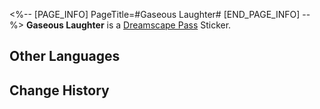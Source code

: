 <%-- [PAGE_INFO]
PageTitle=#Gaseous Laughter#
[END_PAGE_INFO] --%>
{{Stub|Location information}}
{{Item Infobox
|id          = 223503
|image       = Dreamscape Pass Sticker Gaseous Laughter.png
|type        = Dreamscape Pass Sticker
|type2       = The Most Absurd Stage Stickers
|invCategory = 
|rarity      = 4
|effect      = 
|description = Digital stickers that can be used to decorate the pages of the Dreamtour Handbook. They come in many different styles.
|source1     = [[Unlocked by Default]]
}}
{{Description|You can't burst it in the Dreamscape no matter how much you poke it.}}
'''Gaseous Laughter''' is a [[Dreamscape Pass]] Sticker.

==Other Languages==
{{Other Languages
|en   = Gaseous Laughter
|zhs  = 气态笑声
|zht  = 氣態笑聲
|ja   = 気体の笑い声
|ko   = 가스성 웃음
|es   = Risa gaseosa
|fr   = Rire gazeux
|ru   = Газообразный смех
|th   = แก๊สเสียงหัวเราะ
|vi   = Tiếng Cười Đầy Khí Chất
|de   = Gasförmiges Gelächter
|id   = Tawa Gas
|pt   = Riso Gasoso
}}

==Change History==
{{Change History|2.1}}